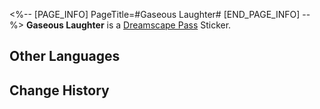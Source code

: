 <%-- [PAGE_INFO]
PageTitle=#Gaseous Laughter#
[END_PAGE_INFO] --%>
{{Stub|Location information}}
{{Item Infobox
|id          = 223503
|image       = Dreamscape Pass Sticker Gaseous Laughter.png
|type        = Dreamscape Pass Sticker
|type2       = The Most Absurd Stage Stickers
|invCategory = 
|rarity      = 4
|effect      = 
|description = Digital stickers that can be used to decorate the pages of the Dreamtour Handbook. They come in many different styles.
|source1     = [[Unlocked by Default]]
}}
{{Description|You can't burst it in the Dreamscape no matter how much you poke it.}}
'''Gaseous Laughter''' is a [[Dreamscape Pass]] Sticker.

==Other Languages==
{{Other Languages
|en   = Gaseous Laughter
|zhs  = 气态笑声
|zht  = 氣態笑聲
|ja   = 気体の笑い声
|ko   = 가스성 웃음
|es   = Risa gaseosa
|fr   = Rire gazeux
|ru   = Газообразный смех
|th   = แก๊สเสียงหัวเราะ
|vi   = Tiếng Cười Đầy Khí Chất
|de   = Gasförmiges Gelächter
|id   = Tawa Gas
|pt   = Riso Gasoso
}}

==Change History==
{{Change History|2.1}}